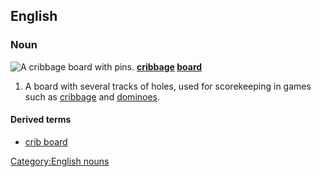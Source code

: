 {{rfd}}
==English==
===Noun===
[[File:120-hole cribbage board.jpg|thumb|right|A cribbage board with pins.]]
'''[[cribbage]] [[board]]'''
# A board with several tracks of holes, used for scorekeeping in games such as [[cribbage]] and [[dominoes]].

====Derived terms====
*[[crib board]]

[[Category:English nouns]]